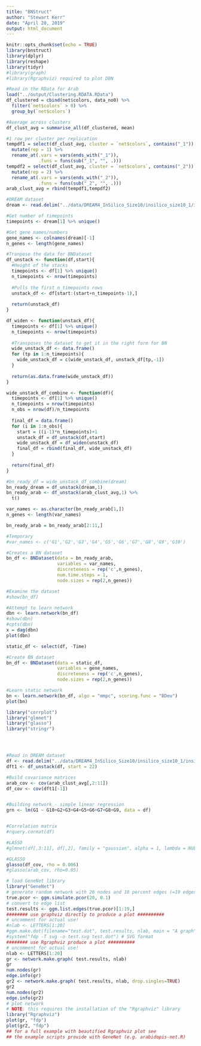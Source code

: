 ```yaml
---
title: "BNStruct"
author: "Stewart Kerr"
date: "April 20, 2019"
output: html_document
---
```


```r
knitr::opts_chunk$set(echo = TRUE)
library(bnstruct)
library(dplyr)
library(reshape)
library(tidyr)
#library(graph)
#library(Rgraphviz) required to plot DBN

#Read in the RData for Arab
load("../output/Clustering.RDATA.RData")
df_clustered = cbind(net$colors, data_no0) %>%
  filter(`net$colors` > 0) %>%
  group_by(`net$colors`)

#Average across clusters
df_clust_avg = summarise_all(df_clustered, mean)

#1 row per cluster per replication
tempdf1 = select(df_clust_avg, cluster = `net$colors`, contains("_1")) %>%
  mutate(rep = 1) %>%
  rename_at(.vars = vars(ends_with("_1")),
            .funs = funs(sub("_1", "", .)))
tempdf2 = select(df_clust_avg, cluster = `net$colors`, contains("_2")) %>%
  mutate(rep = 2) %>%
  rename_at(.vars = vars(ends_with("_2")),
            .funs = funs(sub("_2", "", .)))
arab_clust_avg = rbind(tempdf1,tempdf2)

#DREAM dataset
dream <- read.delim("../data/DREAM4_InSilico_Size10/insilico_size10_1/insilico_size10_1_timeseries.tsv", comment.char="#")

#Get number of timepoints
timepoints <- dream[1] %>% unique()

#Get gene names/numbers
gene_names <- colnames(dream)[-1]
n_genes <- length(gene_names)

#Tranpose the data for BNDataset
df_unstack <- function(df,start){
  #Height of the stacks
  timepoints <- df[1] %>% unique()
  n_timepoints <- nrow(timepoints)
  
  #Pulls the first n_timepoints rows
  unstack_df <- df[start:(start+n_timepoints-1),]
  
  return(unstack_df)
}

df_widen <- function(unstack_df){
  timepoints <- df[1] %>% unique()
  n_timepoints <- nrow(timepoints)
  
  #Transposes the dataset to get it in the right form for BN
  wide_unstack_df <- data.frame()
  for (tp in 1:n_timepoints){
    wide_unstack_df = c(wide_unstack_df, unstack_df[tp,-1])
  }
  
  return(as.data.frame(wide_unstack_df))
}

wide_unstack_df_combine <- function(df){
  timepoints <- df[1] %>% unique()
  n_timepoints = nrow(timepoints)
  n_obs = nrow(df)/n_timepoints
  
  final_df = data.frame()
  for (i in 1:n_obs){
    start = ((i-1)*n_timepoints)+1
    unstack_df = df_unstack(df,start)
    wide_unstack_df = df_widen(unstack_df)
    final_df = rbind(final_df, wide_unstack_df)
  }
  
  return(final_df)
}

#bn_ready_df = wide_unstack_df_combine(dream)
bn_ready_dream = df_unstack(dream,1)
bn_ready_arab <- df_unstack(arab_clust_avg,1) %>%
  t() 

var_names <- as.character(bn_ready_arab[1,])
n_genes <- length(var_names)

bn_ready_arab = bn_ready_arab[2:11,]

```


```r
#Temporary
#var_names <- c('G1','G2','G3','G4','G5','G6','G7','G8','G9','G10')

#Creates a BN dataset
bn_df <- BNDataset(data = bn_ready_arab,
                   variables = var_names,
                   discreteness = rep('c',n_genes),
                   num.time.steps = 1,
                   node.sizes = rep(2,n_genes))

#Examine the dataset
#show(bn_df)

#Attempt to learn network
dbn <- learn.network(bn_df)
#show(dbn)
#cpts(dbn)
x = dag(dbn)
plot(dbn)
```

```r
static_df <- select(df, -Time)

#Create BN dataset
bn_df <- BNDataset(data = static_df,
                   variables = gene_names,
                   discreteness = rep('c',n_genes),
                   node.sizes = rep(2,n_genes))

#Learn static network
bn <- learn.network(bn_df, algo = "mmpc", scoring.func = "BDeu")
plot(bn)
```


```r
library("corrplot")
library("glmnet")
library("glasso")
library("stringr")




#Read in DREAM dataset
df <- read.delim("../data/DREAM4_InSilico_Size10/insilico_size10_1/insilico_size10_1_timeseries.tsv", comment.char="#")
dft1 <- df_unstack(df, start = 22)

#Build covariance matrices
arab_cov <- cov(arab_clust_avg[,2:11])
df_cov <- cov(dft1[-1])


#Building network - simple linear regression
grn <- lm(G1 ~ G10+G2+G3+G4+G5+G6+G7+G8+G9, data = df)


#Correlation matrix
#rquery.cormat(df)

#LASSO
#glmnet(df[,3:11], df[,2], family = "gaussian", alpha = 1, lambda = NULL)

#GLASSO
glasso(df_cov, rho = 0.006)
#glasso(arab_cov, rho=0.05)
```


```r
# load GeneNet library
library("GeneNet")
# generate random network with 20 nodes and 10 percent edges (=19 edges)
true.pcor <- ggm.simulate.pcor(20, 0.1)
# convert to edge list
test.results <- ggm.list.edges(true.pcor)[1:19,]
######## use graphviz directly to produce a plot ##########
# uncomment for actual use!
#nlab <- LETTERS[1:20]
#ggm.make.dot(filename="test.dot", test.results, nlab, main = "A graph")
#system("fdp -T svg -o test.svg test.dot") # SVG format
######## use Rgraphviz produce a plot ##########
# uncomment for actual use!
nlab <- LETTERS[1:20]
gr <- network.make.graph( test.results, nlab)
gr
num.nodes(gr)
edge.info(gr)
gr2 <- network.make.graph( test.results, nlab, drop.singles=TRUE)
gr2
num.nodes(gr2)
edge.info(gr2)
# plot network
# NOTE: this requires the installation of the "Rgraphviz" library
library("Rgraphviz")
plot(gr, "fdp")
plot(gr2, "fdp")
## for a full example with beautified Rgraphviz plot see
## the example scripts provide with GeneNet (e.g. arabidopis-net.R)
```